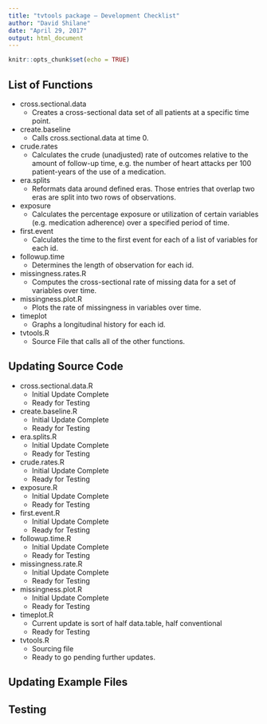```yaml
---
title: "tvtools package — Development Checklist"
author: "David Shilane"
date: "April 29, 2017"
output: html_document
---
```


```r
knitr::opts_chunk$set(echo = TRUE)
```

## List of Functions

- cross.sectional.data
    + Creates a cross-sectional data set of all patients at a specific time point.
- create.baseline
    + Calls cross.sectional.data at time 0.
- crude.rates
    + Calculates the crude (unadjusted) rate of outcomes relative to the amount of follow-up time, e.g. the number of heart attacks per 100 patient-years of the use of a medication.
- era.splits
    + Reformats data around defined eras.  Those entries that overlap two eras are split into two rows of observations.
- exposure
    + Calculates the percentage exposure or utilization of certain variables (e.g. medication adherence) over a specified period of time.
- first.event
    + Calculates the time to the first event for each of a list of variables for each id.
- followup.time
    + Determines the length of observation for each id.
- missingness.rates.R
    + Computes the cross-sectional rate of missing data for a set of variables over time.
- missingness.plot.R
    + Plots the rate of missingness in variables over time.
- timeplot
    + Graphs a longitudinal history for each id.
- tvtools.R
    + Source File that calls all of the other functions.


## Updating Source Code

- cross.sectional.data.R
    + Initial Update Complete
    + Ready for Testing
- create.baseline.R
    + Initial Update Complete
    + Ready for Testing
- era.splits.R
    + Initial Update Complete
    + Ready for Testing
- crude.rates.R
    + Initial Update Complete
    + Ready for Testing
- exposure.R
    + Initial Update Complete
    + Ready for Testing
- first.event.R
    + Initial Update Complete
    + Ready for Testing
- followup.time.R
    + Initial Update Complete
    + Ready for Testing
- missingness.rate.R
    + Initial Update Complete
    + Ready for Testing
- missingness.plot.R
    + Initial Update Complete
    + Ready for Testing
- timeplot.R
    + Current update is sort of half data.table, half conventional
    + Ready for Testing
- tvtools.R
    + Sourcing file
    + Ready to go pending further updates.

## Updating Example Files

## Testing